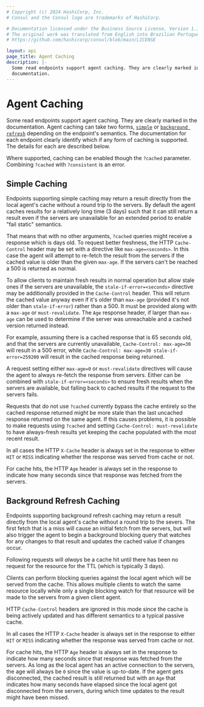 ```yaml
---
# Copyright (c) 2024 HashiCorp, Inc.
# Consul and the Consul logo are trademarks of HashiCorp.

# Documentation licensed under the Business Source License, Version 1.1.
# The original work was translated from English into Brazilian Portuguese.
# https://github.com/hashicorp/consul/blob/main/LICENSE

layout: api
page_title: Agent Caching
description: |-
  Some read endpoints support agent caching. They are clearly marked in the
  documentation.
---
```


# Agent Caching

Some read endpoints support agent caching. They are clearly marked in the
documentation. Agent caching can take two forms, [`simple`](#simple-caching) or
[`background refresh`](#background-refresh-caching) depending on the endpoint's
semantics. The documentation for each endpoint clearly identify which if any
form of caching is supported. The details for each are described below.

Where supported, caching can be enabled though the `?cached` parameter.
Combining `?cached` with `?consistent` is an error.

## Simple Caching

Endpoints supporting simple caching may return a result directly from the local
agent's cache without a round trip to the servers. By default the agent caches
results for a relatively long time (3 days) such that it can still return a
result even if the servers are unavailable for an extended period to enable
"fail static" semantics.

That means that with no other arguments, `?cached` queries might receive a
response which is days old. To request better freshness, the HTTP
`Cache-Control` header may be set with a directive like `max-age=<seconds>`. In
this case the agent will attempt to re-fetch the result from the servers if the
cached value is older than the given `max-age`. If the servers can't be reached
a 500 is returned as normal.

To allow clients to maintain fresh results in normal operation but allow stale
ones if the servers are unavailable, the `stale-if-error=<seconds>` directive
may be additionally provided in the `Cache-Control` header. This will return the
cached value anyway even if it's older than `max-age` (provided it's not older
than `stale-if-error`) rather than a 500. It must be provided along with a
`max-age` or `must-revalidate`. The `Age` response header, if larger than
`max-age` can be used to determine if the server was unreachable and a cached
version returned instead.

For example, assuming there is a cached response that is 65 seconds old, and
that the servers are currently unavailable, `Cache-Control: max-age=30` will
result in a 500 error, while `Cache-Control: max-age=30 stale-if-error=259200`
will result in the cached response being returned.

A request setting either `max-age=0` or `must-revalidate` directives will cause
the agent to always re-fetch the response from servers. Either can be combined
with `stale-if-error=<seconds>` to ensure fresh results when the servers are
available, but falling back to cached results if the request to the servers
fails.

Requests that do not use `?cached` currently bypass the cache entirely so the
cached response returned might be more stale than the last uncached response
returned on the same agent. If this causes problems, it is possible to make
requests using `?cached` and setting `Cache-Control: must-revalidate` to have
always-fresh results yet keeping the cache populated with the most recent
result.

In all cases the HTTP `X-Cache` header is always set in the response to either
`HIT` or `MISS` indicating whether the response was served from cache or not.

For cache hits, the HTTP `Age` header is always set in the response to indicate
how many seconds since that response was fetched from the servers.

## Background Refresh Caching

Endpoints supporting background refresh caching may return a result directly
from the local agent's cache without a round trip to the severs. The first fetch
that is a miss will cause an initial fetch from the servers, but will also
trigger the agent to begin a background blocking query that watches for any
changes to that result and updates the cached value if changes occur.

Following requests will _always_ be a cache hit until there has been no request
for the resource for the TTL (which is typically 3 days).

Clients can perform blocking queries against the local agent which will be
served from the cache. This allows multiple clients to watch the same resource
locally while only a single blocking watch for that resource will be made to the
servers from a given client agent.

HTTP `Cache-Control` headers are ignored in this mode since the cache is being
actively updated and has different semantics to a typical passive cache.

In all cases the HTTP `X-Cache` header is always set in the response to either
`HIT` or `MISS` indicating whether the response was served from cache or not.

For cache hits, the HTTP `Age` header is always set in the response to indicate
how many seconds since that response was fetched from the servers. As long as
the local agent has an active connection to the servers, the age will always be
`0` since the value is up-to-date. If the agent gets disconnected, the cached
result is still returned but with an `Age` that indicates how many seconds have
elapsed since the local agent got disconnected from the servers, during which
time updates to the result might have been missed.
